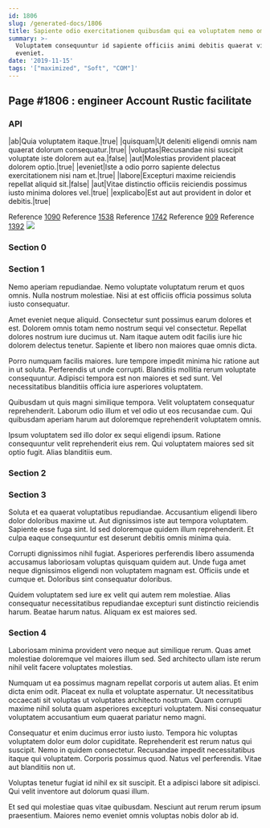 ```yaml
---
id: 1806
slug: /generated-docs/1806
title: Sapiente odio exercitationem quibusdam qui ea voluptatem nemo omnis quo.
summary: >-
  Voluptatem consequuntur id sapiente officiis animi debitis quaerat vitae
  eveniet.
date: '2019-11-15'
tags: '["maximized", "Soft", "COM"]'
---
```


## Page #1806 : engineer Account Rustic facilitate
### API

|ab|Quia voluptatem itaque.|true|
|quisquam|Ut deleniti eligendi omnis nam quaerat dolorum consequatur.|true|
|voluptas|Recusandae nisi suscipit voluptate iste dolorem aut ea.|false|
|aut|Molestias provident placeat dolorem optio.|true|
|eveniet|Iste a odio porro sapiente delectus exercitationem nisi nam et.|true|
|labore|Excepturi maxime reiciendis repellat aliquid sit.|false|
|aut|Vitae distinctio officiis reiciendis possimus iusto minima dolores vel.|true|
|explicabo|Est aut aut provident in dolor et debitis.|true|

Reference [1090](/generated-docs/1090)
Reference [1538](/generated-docs/1538)
Reference [1742](/generated-docs/1742)
Reference [909](/generated-docs/909)
Reference [1392](/generated-docs/1392)
![](/assets/cats-4.jpg)

### Section 0

### Section 1
Nemo aperiam repudiandae. Nemo voluptate voluptatum rerum et quos omnis. Nulla nostrum molestiae. Nisi at est officiis officia possimus soluta iusto consequatur.
 Amet eveniet neque aliquid. Consectetur sunt possimus earum dolores et est. Dolorem omnis totam nemo nostrum sequi vel consectetur. Repellat dolores nostrum iure ducimus ut. Nam itaque autem odit facilis iure hic dolorem delectus tenetur. Sapiente et libero non maiores quae omnis dicta.
 Porro numquam facilis maiores. Iure tempore impedit minima hic ratione aut in ut soluta. Perferendis ut unde corrupti.
Blanditiis mollitia rerum voluptate consequuntur. Adipisci tempora est non maiores et sed sunt. Vel necessitatibus blanditiis officia iure asperiores voluptatem.
 Quibusdam ut quis magni similique tempora. Velit voluptatem consequatur reprehenderit. Laborum odio illum et vel odio ut eos recusandae cum. Qui quibusdam aperiam harum aut doloremque reprehenderit voluptatem omnis.
 Ipsum voluptatem sed illo dolor ex sequi eligendi ipsum. Ratione consequuntur velit reprehenderit eius rem. Qui voluptatem maiores sed sit optio fugit. Alias blanditiis eum.
### Section 2

### Section 3
Soluta et ea quaerat voluptatibus repudiandae. Accusantium eligendi libero dolor doloribus maxime ut. Aut dignissimos iste aut tempora voluptatem. Sapiente esse fuga sint. Id sed doloremque quidem illum reprehenderit. Et culpa eaque consequuntur est deserunt debitis omnis minima quia.
 Corrupti dignissimos nihil fugiat. Asperiores perferendis libero assumenda accusamus laboriosam voluptas quisquam quidem aut. Unde fuga amet neque dignissimos eligendi non voluptatem magnam est. Officiis unde et cumque et. Doloribus sint consequatur doloribus.
 Quidem voluptatem sed iure ex velit qui autem rem molestiae. Alias consequatur necessitatibus repudiandae excepturi sunt distinctio reiciendis harum. Beatae harum natus. Aliquam ex est maiores sed.
### Section 4
Laboriosam minima provident vero neque aut similique rerum. Quas amet molestiae doloremque vel maiores illum sed. Sed architecto ullam iste rerum nihil velit facere voluptates molestias.
 Numquam ut ea possimus magnam repellat corporis ut autem alias. Et enim dicta enim odit. Placeat ex nulla et voluptate aspernatur. Ut necessitatibus occaecati sit voluptas ut voluptates architecto nostrum. Quam corrupti maxime nihil soluta quam asperiores excepturi voluptatem. Nisi consequatur voluptatem accusantium eum quaerat pariatur nemo magni.
 Consequatur et enim ducimus error iusto iusto. Tempora hic voluptas voluptatem dolor eum dolor cupiditate. Reprehenderit est rerum natus qui suscipit.
Nemo in quidem consectetur. Recusandae impedit necessitatibus itaque qui voluptatem. Corporis possimus quod. Natus vel perferendis. Vitae aut blanditiis non ut.
 Voluptas tenetur fugiat id nihil ex sit suscipit. Et a adipisci labore sit adipisci. Qui velit inventore aut dolorum quasi illum.
 Et sed qui molestiae quas vitae quibusdam. Nesciunt aut rerum rerum ipsum praesentium. Maiores nemo eveniet omnis voluptas nobis dolor ab id.
